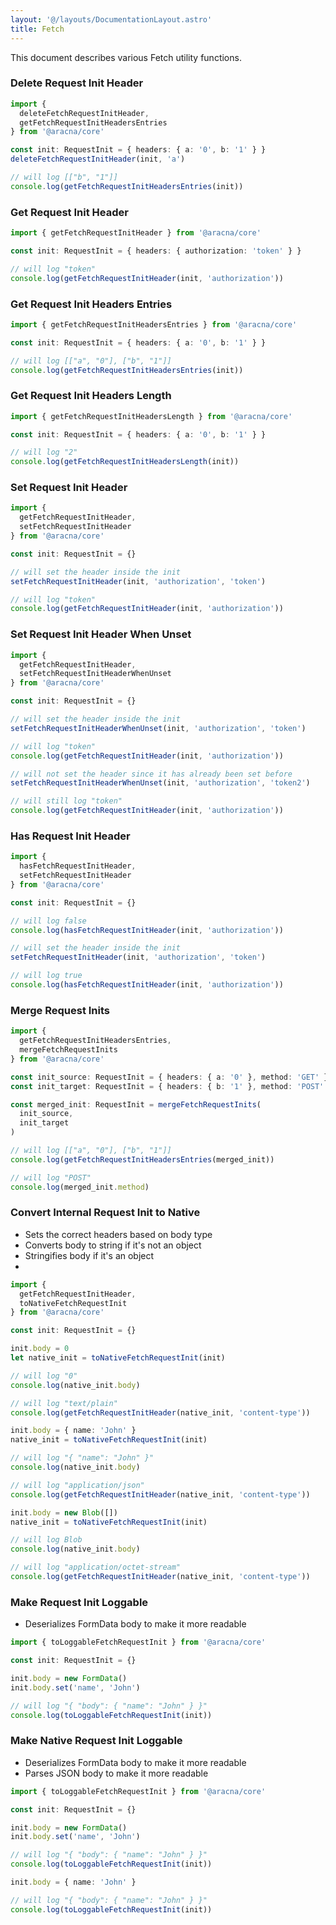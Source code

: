 ```yaml
---
layout: '@/layouts/DocumentationLayout.astro'
title: Fetch
---
```


This document describes various Fetch utility functions.

### Delete Request Init Header

```ts
import {
  deleteFetchRequestInitHeader,
  getFetchRequestInitHeadersEntries
} from '@aracna/core'

const init: RequestInit = { headers: { a: '0', b: '1' } }
deleteFetchRequestInitHeader(init, 'a')

// will log [["b", "1"]]
console.log(getFetchRequestInitHeadersEntries(init))
```

### Get Request Init Header

```ts
import { getFetchRequestInitHeader } from '@aracna/core'

const init: RequestInit = { headers: { authorization: 'token' } }

// will log "token"
console.log(getFetchRequestInitHeader(init, 'authorization'))
```

### Get Request Init Headers Entries

```ts
import { getFetchRequestInitHeadersEntries } from '@aracna/core'

const init: RequestInit = { headers: { a: '0', b: '1' } }

// will log [["a", "0"], ["b", "1"]]
console.log(getFetchRequestInitHeadersEntries(init))
```

### Get Request Init Headers Length

```ts
import { getFetchRequestInitHeadersLength } from '@aracna/core'

const init: RequestInit = { headers: { a: '0', b: '1' } }

// will log "2"
console.log(getFetchRequestInitHeadersLength(init))
```

### Set Request Init Header

```ts
import {
  getFetchRequestInitHeader,
  setFetchRequestInitHeader
} from '@aracna/core'

const init: RequestInit = {}

// will set the header inside the init
setFetchRequestInitHeader(init, 'authorization', 'token')

// will log "token"
console.log(getFetchRequestInitHeader(init, 'authorization'))
```

### Set Request Init Header When Unset

```ts
import {
  getFetchRequestInitHeader,
  setFetchRequestInitHeaderWhenUnset
} from '@aracna/core'

const init: RequestInit = {}

// will set the header inside the init
setFetchRequestInitHeaderWhenUnset(init, 'authorization', 'token')

// will log "token"
console.log(getFetchRequestInitHeader(init, 'authorization'))

// will not set the header since it has already been set before
setFetchRequestInitHeaderWhenUnset(init, 'authorization', 'token2')

// will still log "token"
console.log(getFetchRequestInitHeader(init, 'authorization'))
```

### Has Request Init Header

```ts
import {
  hasFetchRequestInitHeader,
  setFetchRequestInitHeader
} from '@aracna/core'

const init: RequestInit = {}

// will log false
console.log(hasFetchRequestInitHeader(init, 'authorization'))

// will set the header inside the init
setFetchRequestInitHeader(init, 'authorization', 'token')

// will log true
console.log(hasFetchRequestInitHeader(init, 'authorization'))
```

### Merge Request Inits

```ts
import {
  getFetchRequestInitHeadersEntries,
  mergeFetchRequestInits
} from '@aracna/core'

const init_source: RequestInit = { headers: { a: '0' }, method: 'GET' }
const init_target: RequestInit = { headers: { b: '1' }, method: 'POST' }

const merged_init: RequestInit = mergeFetchRequestInits(
  init_source,
  init_target
)

// will log [["a", "0"], ["b", "1"]]
console.log(getFetchRequestInitHeadersEntries(merged_init))

// will log "POST"
console.log(merged_init.method)
```

### Convert Internal Request Init to Native

- Sets the correct headers based on body type
- Converts body to string if it's not an object
- Stringifies body if it's an object
-

```ts
import {
  getFetchRequestInitHeader,
  toNativeFetchRequestInit
} from '@aracna/core'

const init: RequestInit = {}

init.body = 0
let native_init = toNativeFetchRequestInit(init)

// will log "0"
console.log(native_init.body)

// will log "text/plain"
console.log(getFetchRequestInitHeader(native_init, 'content-type'))

init.body = { name: 'John' }
native_init = toNativeFetchRequestInit(init)

// will log "{ "name": "John" }"
console.log(native_init.body)

// will log "application/json"
console.log(getFetchRequestInitHeader(native_init, 'content-type'))

init.body = new Blob([])
native_init = toNativeFetchRequestInit(init)

// will log Blob
console.log(native_init.body)

// will log "application/octet-stream"
console.log(getFetchRequestInitHeader(native_init, 'content-type'))
```

### Make Request Init Loggable

- Deserializes FormData body to make it more readable

```ts
import { toLoggableFetchRequestInit } from '@aracna/core'

const init: RequestInit = {}

init.body = new FormData()
init.body.set('name', 'John')

// will log "{ "body": { "name": "John" } }"
console.log(toLoggableFetchRequestInit(init))
```

### Make Native Request Init Loggable

- Deserializes FormData body to make it more readable
- Parses JSON body to make it more readable

```ts
import { toLoggableFetchRequestInit } from '@aracna/core'

const init: RequestInit = {}

init.body = new FormData()
init.body.set('name', 'John')

// will log "{ "body": { "name": "John" } }"
console.log(toLoggableFetchRequestInit(init))

init.body = { name: 'John' }

// will log "{ "body": { "name": "John" } }"
console.log(toLoggableFetchRequestInit(init))
```
